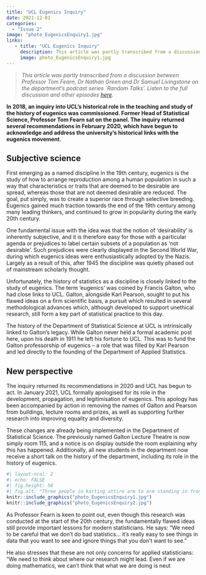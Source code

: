 ```yaml
---
title: "UCL Eugenics Inquiry"
date: 2021-12-01
categories:
  - "Issue 2"
image: "photo_EugenicsEnquiry1.jpg" 
links: 
   - title: "UCL Eugenics Inquiry"
     description: This article was partly transcribed from a discussion between Professor Tom Fearn, Dr Nathan Green and Dr Samuel Livingstone on the department’s podcast series Random Talks.  
     image: photo_EugenicsEnquiry1.jpg
---
```


> *This article was partly transcribed from a discussion between Professor Tom Fearn, Dr Nathan Green and Dr Samuel Livingstone on the department’s podcast series `Random Talks’. Listen to the full discussion and other episodes [here](https://soundcloud.com/uclsound/sets/sample-space?si=75bb6d776bd341c781cb65352cb1c76d).*

**In 2018, an inquiry into UCL’s historical role in the teaching and study of the history of eugenics was commissioned. Former Head of Statistical Science, Professor Tom Fearn sat on the panel. The inquiry returned several recommendations in February 2020, which have begun to acknowledge and address the university’s historical links with the eugenics movement.**

## Subjective science

First emerging as a named discipline in the 19th century, eugenics is the study of how to arrange reproduction among a human population in such a way that characteristics or traits that are deemed to be desirable are spread, whereas those that are not deemed desirable are reduced. The goal, put simply, was to create a superior race through selective breeding. Eugenics gained much traction towards the end of the 19th century among many leading thinkers, and continued to grow in popularity during the early 20th century. 

One fundamental issue with the idea was that the notion of ‘desirability’ is inherently subjective, and it is therefore easy for those with a particular agenda or prejudices to label certain subsets of a population as ‘not desirable’. Such prejudices were clearly displayed in the Second World War, during which eugenics ideas were enthusiastically adopted by the Nazis. Largely as a result of this, after 1945 the discipline was quietly phased out of mainstream scholarly thought.

Unfortunately, the history of statistics as a discipline is closely linked to the study of eugenics. The term ‘eugenics’ was coined by Francis Galton, who had close links to UCL. Galton, alongside Karl Pearson, sought to put his flawed ideas on a firm scientific basis, a pursuit which resulted in several methodological advances which, although developed to support unethical research, still form a key part of statistical practice to this day.

The history of the Department of Statistical Science at UCL is intrinsically linked to Galton’s legacy. While Galton never held a formal academic post here, upon his death in 1911 he left his fortune to UCL. This was to fund the Galton professorship of eugenics – a role that was filled by Karl Pearson and led directly to the founding of the Department of Applied Statistics. 

## New perspective

The inquiry returned its recommendations in 2020 and UCL has begun to act. In January 2021, UCL formally apologised for its role in the development, propagation, and legitimisation of eugenics. This apology has been accompanied by action in removing the names of Galton and Pearson from buildings, lecture rooms and prizes, as well as supporting further research into improving equality and diversity.

These changes are already being implemented in the Department of Statistical Science. The previously named Galton Lecture Theatre is now simply room 115, and a notice is on display outside the room explaining why this has happened. Additionally, all new students in the department now receive a short talk on the history of the department, including its role in the history of eugenics.

```r
#| layout-ncol: 2
#| echo: FALSE
#| fig.height: 50
#| fig.alt: "Three people in karting attire arm to arm standing in front of a sign that saus Team Sport #1 in UK Indoor Karting"
knitr::include_graphics("photo_EugenicsEnquiry1.jpg")
knitr::include_graphics("photo_EugenicsEnquiry2.jpg")
```

As Professor Fearn is keen to point out, even though this research was conducted at the start of the 20th century, the fundamentally flawed ideas still provide important lessons for modern statisticians. He says: “We need to be careful that we don’t do bad statistics… it’s really easy to see things in data that you want to see and ignore things that you don’t want to see.” 

He also stresses that these are not only concerns for applied statisticians: “We need to think about where our research might lead. Even if we are doing mathematics, we can’t think that what we are doing is neut




